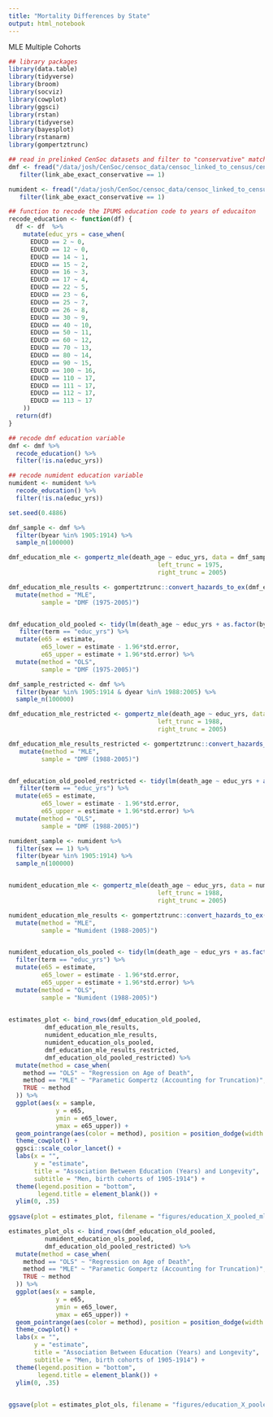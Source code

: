 ```yaml
---
title: "Mortality Differences by State"
output: html_notebook
---
```


MLE Multiple Cohorts 

```r
## library packages 
library(data.table)
library(tidyverse)
library(broom) 
library(socviz)
library(cowplot)      
library(ggsci)
library(rstan)
library(tidyverse)
library(bayesplot)
library(rstanarm)
library(gompertztrunc)
```


```r
## read in prelinked CenSoc datasets and filter to "conservative" matches 
dmf <- fread("/data/josh/CenSoc/censoc_data/censoc_linked_to_census/censoc_dmf_v2_linked.csv") %>% 
   filter(link_abe_exact_conservative == 1)

numident <- fread("/data/josh/CenSoc/censoc_data/censoc_linked_to_census/censoc_numident_v2_linked.csv") %>% 
   filter(link_abe_exact_conservative == 1)

## function to recode the IPUMS education code to years of educaiton 
recode_education <- function(df) {
  df <- df  %>%
    mutate(educ_yrs = case_when(
      EDUCD == 2 ~ 0,
      EDUCD == 12 ~ 0,
      EDUCD == 14 ~ 1,
      EDUCD == 15 ~ 2,
      EDUCD == 16 ~ 3,
      EDUCD == 17 ~ 4,
      EDUCD == 22 ~ 5,
      EDUCD == 23 ~ 6,
      EDUCD == 25 ~ 7,
      EDUCD == 26 ~ 8,
      EDUCD == 30 ~ 9,
      EDUCD == 40 ~ 10,
      EDUCD == 50 ~ 11,
      EDUCD == 60 ~ 12,
      EDUCD == 70 ~ 13,
      EDUCD == 80 ~ 14,
      EDUCD == 90 ~ 15,
      EDUCD == 100 ~ 16,
      EDUCD == 110 ~ 17,
      EDUCD == 111 ~ 17,
      EDUCD == 112 ~ 17,
      EDUCD == 113 ~ 17
    ))
  return(df)
}

## recode dmf education variable 
dmf <- dmf %>% 
  recode_education() %>% 
  filter(!is.na(educ_yrs))

## recode numident education variable 
numident <- numident %>% 
  recode_education() %>% 
  filter(!is.na(educ_yrs))
```

```r
set.seed(0.4886)

dmf_sample <- dmf %>% 
  filter(byear %in% 1905:1914) %>% 
  sample_n(100000)

dmf_education_mle <- gompertz_mle(death_age ~ educ_yrs, data = dmf_sample, 
                                         left_trunc = 1975,
                                         right_trunc = 2005)

dmf_education_mle_results <- gompertztrunc::convert_hazards_to_ex(dmf_education_mle$results) %>% 
  mutate(method = "MLE",
         sample = "DMF (1975-2005)")


dmf_education_old_pooled <- tidy(lm(death_age ~ educ_yrs + as.factor(byear), data = dmf_sample)) %>% 
   filter(term == "educ_yrs") %>% 
  mutate(e65 = estimate,
         e65_lower = estimate - 1.96*std.error,
         e65_upper = estimate + 1.96*std.error) %>% 
  mutate(method = "OLS",
         sample = "DMF (1975-2005)")
```


```r
dmf_sample_restricted <- dmf %>% 
  filter(byear %in% 1905:1914 & dyear %in% 1988:2005) %>% 
  sample_n(100000)

dmf_education_mle_restricted <- gompertz_mle(death_age ~ educ_yrs, data = dmf_sample_restricted, 
                                         left_trunc = 1988,
                                         right_trunc = 2005)

dmf_education_mle_results_restricted <- gompertztrunc::convert_hazards_to_ex(dmf_education_mle_restricted$results) %>% 
   mutate(method = "MLE",
         sample = "DMF (1988-2005)")


dmf_education_old_pooled_restricted <- tidy(lm(death_age ~ educ_yrs + as.factor(byear), data = dmf_sample_restricted)) %>% 
   filter(term == "educ_yrs") %>% 
  mutate(e65 = estimate,
         e65_lower = estimate - 1.96*std.error,
         e65_upper = estimate + 1.96*std.error) %>% 
  mutate(method = "OLS",
         sample = "DMF (1988-2005)")
```


```r
numident_sample <- numident %>% 
  filter(sex == 1) %>% 
  filter(byear %in% 1905:1914) %>% 
  sample_n(100000)


numident_education_mle <- gompertz_mle(death_age ~ educ_yrs, data = numident_sample, 
                                         left_trunc = 1988,
                                         right_trunc = 2005)

numident_education_mle_results <- gompertztrunc::convert_hazards_to_ex(numident_education_mle$results) %>% 
  mutate(method = "MLE",
         sample = "Numident (1988-2005)")


numident_education_ols_pooled <- tidy(lm(death_age ~ educ_yrs + as.factor(byear), data = numident_sample)) %>% 
  filter(term == "educ_yrs") %>% 
  mutate(e65 = estimate,
         e65_lower = estimate - 1.96*std.error,
         e65_upper = estimate + 1.96*std.error) %>% 
  mutate(method = "OLS",
         sample = "Numident (1988-2005)")
  
```


```r
estimates_plot <- bind_rows(dmf_education_old_pooled,
          dmf_education_mle_results, 
          numident_education_mle_results, 
          numident_education_ols_pooled,
          dmf_education_mle_results_restricted,
          dmf_education_old_pooled_restricted) %>% 
  mutate(method = case_when(
    method == "OLS" ~ "Regression on Age of Death",
    method == "MLE" ~ "Parametic Gompertz (Accounting for Truncation)",
    TRUE ~ method
  )) %>% 
  ggplot(aes(x = sample,
             y = e65, 
             ymin = e65_lower,
             ymax = e65_upper)) + 
  geom_pointrange(aes(color = method), position = position_dodge(width = 0.2), shape = 1) + 
  theme_cowplot() + 
  ggsci::scale_color_lancet() + 
  labs(x = "",
       y = "estimate",
       title = "Association Between Education (Years) and Longevity",
       subtitle = "Men, birth cohorts of 1905-1914") + 
  theme(legend.position = "bottom", 
        legend.title = element_blank()) +
  ylim(0, .35)
  
ggsave(plot = estimates_plot, filename = "figures/education_X_pooled_mle_ols.png", height = 6, width = 9)
```

```r
estimates_plot_ols <- bind_rows(dmf_education_old_pooled,
          numident_education_ols_pooled,
          dmf_education_old_pooled_restricted) %>% 
  mutate(method = case_when(
    method == "OLS" ~ "Regression on Age of Death",
    method == "MLE" ~ "Parametic Gompertz (Accounting for Truncation)",
    TRUE ~ method
  )) %>% 
  ggplot(aes(x = sample,
             y = e65, 
             ymin = e65_lower,
             ymax = e65_upper)) + 
  geom_pointrange(aes(color = method), position = position_dodge(width = 0.2), shape = 1, color = "red") + 
  theme_cowplot() + 
  labs(x = "",
       y = "estimate",
       title = "Association Between Education (Years) and Longevity",
       subtitle = "Men, birth cohorts of 1905-1914") + 
  theme(legend.position = "bottom", 
        legend.title = element_blank()) +
  ylim(0, .35)

  
ggsave(plot = estimates_plot_ols, filename = "figures/education_X_pooled_ols.png", height = 6, width = 9)
```

